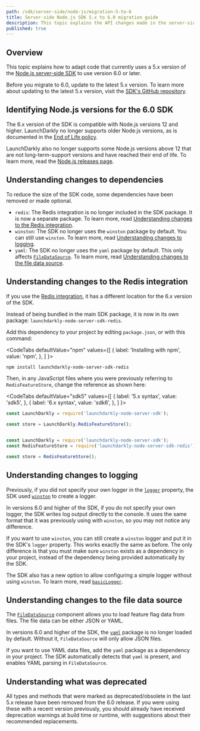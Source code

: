 ```yaml
---
path: /sdk/server-side/node-js/migration-5-to-6
title: Server-side Node.js SDK 5.x to 6.0 migration guide
description: This topic explains the API changes made in the server-side Node.js SDK 6 release and how to migrate to that version.
published: true
---
```


## Overview

This topic explains how to adapt code that currently uses a 5.x version of the [Node.js server-side SDK](/sdk/server-side/node-js) to use version 6.0 or later.

Before you migrate to 6.0, update to the latest 5.x version. To learn more about updating to the latest 5.x version, visit the [SDK's GitHub repository](https://github.com/launchdarkly/node-server-sdk/releases).

## Identifying Node.js versions for the 6.0 SDK

The 6.x version of the SDK is compatible with Node.js versions 12 and higher. LaunchDarkly no longer supports older Node.js versions, as is documented in the [End of Life policy](https://launchdarkly.com/policies/end-of-life-policy/).

LaunchDarkly also no longer supports some Node.js versions above 12 that are not long-term-support versions and have reached their end of life. To learn more, read the [Node.js releases page](https://nodejs.org/en/about/releases/).

## Understanding changes to dependencies

To reduce the size of the SDK code, some dependencies have been removed or made optional.

* `redis`: The Redis integration is no longer included in the SDK package. It is now a separate package. To learn more, read [Understanding changes to the Redis integration](#understanding-changes-to-the-redis-integration).
* `winston`: The SDK no longer uses the `winston` package by default. You can still use `winston`. To learn more, read [Understanding changes to logging](#understanding-changes-to-logging).
* `yaml`: The SDK no longer uses the `yaml` package by default. This only affects [`FileDataSource`](https://launchdarkly.github.io/node-server-sdk/modules/_launchdarkly_node_server_sdk_.html#FileDataSource). To learn more, read [Understanding changes to the file data source](#understanding-changes-to-the-file-data-source).

## Understanding changes to the Redis integration

If you use the [Redis integration](/sdk/features/storing-data/redis#nodejs-server-side), it has a different location for the 6.x version of the SDK.

Instead of being bundled in the main SDK package, it is now in its own package: `launchdarkly-node-server-sdk-redis`.

Add this dependency to your project by editing `package.json`, or with this command:

<CodeTabs
  defaultValue="npm"
  values={[
    { label: 'Installing with npm', value: 'npm', },
  ]
}>
<CodeTabItem value="npm">

```bash
npm install launchdarkly-node-server-sdk-redis
```

</CodeTabItem>
</CodeTabs>

Then, in any JavaScript files where you were previously referring to `RedisFeatureStore`, change the reference as shown here:

<CodeTabs
  defaultValue="sdk5"
  values={[
    { label: '5.x syntax', value: 'sdk5', },
    { label: '6.x syntax', value: 'sdk6', },
  ]
}>
<CodeTabItem value="sdk5">

```javascript
const LaunchDarkly = require('launchdarkly-node-server-sdk');

const store = LaunchDarkly.RedisFeatureStore();
```
</CodeTabItem>
<CodeTabItem value="sdk6">

```javascript

const LaunchDarkly = require('launchdarkly-node-server-sdk');
const RedisFeatureStore = require('launchdarkly-node-server-sdk-redis');

const store = RedisFeatureStore();
```
</CodeTabItem>
</CodeTabs>

## Understanding changes to logging

Previously, if you did not specify your own logger in the [`logger`](https://launchdarkly.github.io/node-server-sdk/interfaces/_launchdarkly_node_server_sdk_.LDOptions.html#logger) property, the SDK used [`winston`](https://www.npmjs.com/package/winston) to create a logger.

In versions 6.0 and higher of the SDK, if you do not specify your own logger, the SDK writes log output directly to the console. It uses the same format that it was previously using with `winston`, so you may not notice any difference.

If you want to use `winston`, you can still create a `winston` logger and put it in the SDK's `logger` property. This works exactly the same as before. The only difference is that you must make sure `winston` exists as a dependency in your project, instead of the dependency being provided automatically by the SDK.

The SDK also has a new option to allow configuring a simple logger without using `winston`. To learn more, read [`basicLogger`](https://launchdarkly.github.io/node-server-sdk/modules/_launchdarkly_node_server_sdk_.html#basicLogger).

## Understanding changes to the file data source

The [`FileDataSource`](https://launchdarkly.github.io/node-server-sdk/modules/_launchdarkly_node_server_sdk_.html#FileDataSource) component allows you to load feature flag data from files. The file data can be either JSON or YAML.

In versions 6.0 and higher of the SDK, the [`yaml`](https://www.npmjs.com/package/yaml) package is no longer loaded by default. Without it, `FileDataSource` will only allow JSON files.

If you want to use YAML data files, add the `yaml` package as a dependency in your project. The SDK automatically detects that `yaml` is present, and enables YAML parsing in `FileDataSource`.

## Understanding what was deprecated

All types and methods that were marked as deprecated/obsolete in the last 5.x release have been removed from the 6.0 release. If you were using these with a recent version previously, you should already have received deprecation warnings at build time or runtime, with suggestions about their recommended replacements.
